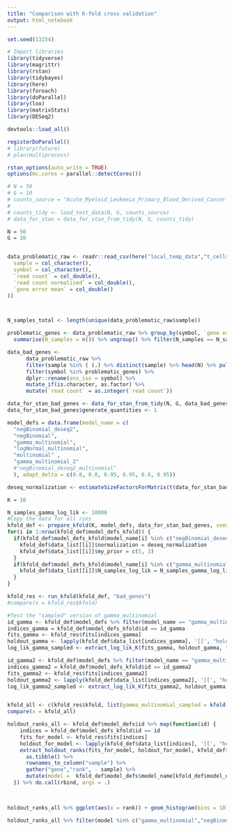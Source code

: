 ```yaml
---
title: "Comparison with K-fold cross validation"
output: html_notebook
---
```


```r
set.seed(13254)

# Import libraries
library(tidyverse)
library(magrittr)
library(rstan)
library(tidybayes)
library(here)
library(foreach)
library(doParallel)
library(loo)
library(matrixStats)
library(DESeq2)

devtools::load_all()

registerDoParallel()
# library(future)
# plan(multiprocess)

rstan_options(auto_write = TRUE)
options(mc.cores = parallel::detectCores())
```


```r

# N = 50
# G = 10
# counts_source = "Acute_Myeloid_Leukemia_Primary_Blood_Derived_Cancer_-_Peripheral_Blood"
# 
# counts_tidy <- load_test_data(N, G, counts_source)
# data_for_stan = data_for_stan_from_tidy(N, G, counts_tidy)
```


```r
N = 50
G = 10


data_problematic_raw <- readr::read_csv(here("local_temp_data","t_cells_with_error_qq_plot_means.csv"), col_types = cols(
  sample = col_character(),
  symbol = col_character(),
  `read count` = col_double(),
  `read count normalised` = col_double(),
  `gene error mean` = col_double()
))



N_samples_total <- length(unique(data_problematic_raw$sample))

problematic_genes <- data_problematic_raw %>% group_by(symbol, `gene error mean`) %>% 
  summarise(N_samples = n()) %>% ungroup() %>% filter(N_samples == N_samples_total) %>% distinct() %>% arrange(desc(`gene error mean`)) %>% head(G) %>% pull(symbol)

data_bad_genes <- 
      data_problematic_raw %>%
      filter(sample %in% ( (.) %>% distinct(sample) %>% head(N) %>% pull(sample)) ) %>%
      filter(symbol %in% problematic_genes) %>%
      dplyr::rename(ens_iso = symbol) %>%
      mutate_if(is.character, as.factor) %>%
      mutate(`read count` = as.integer(`read count`))

data_for_stan_bad_genes <- data_for_stan_from_tidy(N, G, data_bad_genes)
data_for_stan_bad_genes$generate_quantities <- 1
```



```r
model_defs = data.frame(model_name = c(
  "negBinomial_deseq2", 
  "negBinomial",
  "gamma_multinomial",
  "logNormal_multinomial",
  "multinomial" ,
  "gamma_multinomial_2"
  #"negBinomial_deseq2_multinomial"
  ), adapt_delta = c(0.8, 0.8, 0.95, 0.95, 0.8, 0.95))
```

```r
deseq_normalization <- estimateSizeFactorsForMatrix(t(data_for_stan_bad_genes$counts))
```


```r
K = 10

N_samples_gamma_log_lik <- 10000
#Copy the data for all runs
kfold_def <- prepare_kfold(K, model_defs, data_for_stan_bad_genes, seed = 1346842485)
for(i in 1:nrow(kfold_def$model_defs_kfold)) {
  if(kfold_def$model_defs_kfold$model_name[i] %in% c("negBinomial_deseq2","negBinomial_deseq2_multinomial")) {
    kfold_def$data_list[[i]]$normalization = deseq_normalization
    kfold_def$data_list[[i]]$my_prior = c(5, 3)
  }
  if(kfold_def$model_defs_kfold$model_name[i] %in% c("gamma_multinomial", "gamma_multinomial_2")) {
    kfold_def$data_list[[i]]$N_samples_log_lik = N_samples_gamma_log_lik
  }
}

kfold_res <- run_kfold(kfold_def, "bad_genes")
#compare(x = kfold_res$kfold)

#Test the "sampled" version of gamma_multinomial
id_gamma <- kfold_def$model_defs %>% filter(model_name == "gamma_multinomial") %>% pull(id)
indices_gamma = kfold_def$model_defs_kfold$id == id_gamma
fits_gamma <- kfold_res$fits[indices_gamma]
holdout_gamma <- lapply(kfold_def$data_list[indices_gamma], '[[', "holdout")
log_lik_gamma_sampled <- extract_log_lik_K(fits_gamma, holdout_gamma, "log_lik_sampled")

id_gamma2 <- kfold_def$model_defs %>% filter(model_name == "gamma_multinomial_2") %>% pull(id)
indices_gamma2 = kfold_def$model_defs_kfold$id == id_gamma2
fits_gamma2 <- kfold_res$fits[indices_gamma2]
holdout_gamma2 <- lapply(kfold_def$data_list[indices_gamma2], '[[', "holdout")
log_lik_gamma2_sampled <- extract_log_lik_K(fits_gamma2, holdout_gamma, "log_lik_sampled")


kfold_all <- c(kfold_res$kfold, list(gamma_multinomial_sampled = kfold(log_lik_gamma_sampled), gamma_multinomial_2_sampled = kfold(log_lik_gamma2_sampled)))
compare(x = kfold_all)

```

```r
holdout_ranks_all <- kfold_def$model_defs$id %>% map(function(id) {
    indices = kfold_def$model_defs_kfold$id == id
    fits_for_model <- kfold_res$fits[indices]
    holdout_for_model <- lapply(kfold_def$data_list[indices], '[[', "holdout")
    extract_holdout_ranks(fits_for_model, holdout_for_model, kfold_def$base_data) %>% 
      as.tibble() %>%
      rownames_to_column("sample") %>%
      gather("gene","rank", - sample) %>%
      mutate(model =  kfold_def$model_defs$model_name[kfold_def$model_defs$id == id])
  }) %>% do.call(rbind, args = .)

 
```

```r
holdout_ranks_all %>% ggplot(aes(x = rank)) + geom_histogram(bins = 101) + facet_wrap(~model, scales = "free_y")
```
```r
holdout_ranks_all %>% filter(model %in% c("gamma_multinomial","negBinomial")) %>% ggplot(aes(x = rank)) + geom_histogram(bins = 10) + facet_grid(gene~model, scales = "free_y")
```

